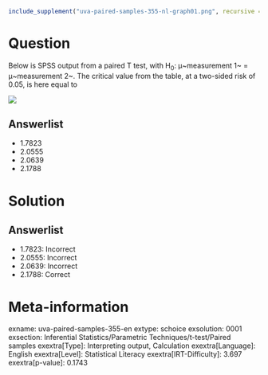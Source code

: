 ```r
include_supplement("uva-paired-samples-355-nl-graph01.png", recursive = TRUE)
```

Question
========

Below is SPSS output from a paired T test, with H~0~: μ~measurement 1~ = μ~measurement 2~. The critical value from the table, at a two-sided risk of 0.05, is here equal to

![](uva-paired-samples-355-nl-graph01.png)

Answerlist
----------

* 1.7823
* 2.0555
* 2.0639
* 2.1788

Solution
========

Answerlist
----------

* 1.7823: Incorrect
* 2.0555: Incorrect
* 2.0639: Incorrect
* 2.1788: Correct

Meta-information
================
exname: uva-paired-samples-355-en
extype: schoice
exsolution: 0001
exsection: Inferential Statistics/Parametric Techniques/t-test/Paired samples
exextra[Type]: Interpreting output, Calculation
exextra[Language]: English
exextra[Level]: Statistical Literacy
exextra[IRT-Difficulty]: 3.697
exextra[p-value]: 0.1743
